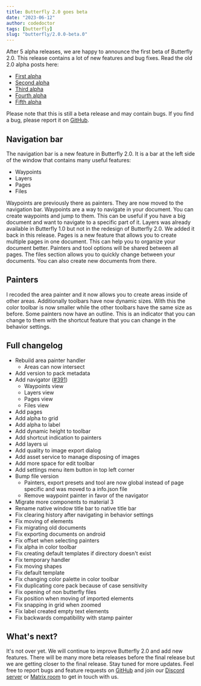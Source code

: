 ```yaml
---
title: Butterfly 2.0 goes beta
date: "2023-06-12"
author: codedoctor
tags: [butterfly]
slug: "butterfly/2.0.0-beta.0"
---
```


After 5 alpha releases, we are happy to announce the first beta of Butterfly 2.0. This release contains a lot of new features and bug fixes. Read the old 2.0 alpha posts here:

- [First alpha](/butterfly/2.0.0-alpha.0)
- [Second alpha](/butterfly/2.0.0-alpha.1)
- [Third alpha](/butterfly/2.0.0-alpha.2)
- [Fourth alpha](/butterfly/2.0.0-alpha.3)
- [Fifth alpha](/butterfly/2.0.0-alpha.4)

Please note that this is still a beta release and may contain bugs. If you find a bug, please report it on [GitHub](https://linwood.dev/butterfly/report).

## Navigation bar

The navigation bar is a new feature in Butterfly 2.0. It is a bar at the left side of the window that contains many useful features:

* Waypoints
* Layers
* Pages
* Files

Waypoints are previously there as painters. They are now moved to the navigation bar. Waypoints are a way to navigate in your document. You can create waypoints and jump to them. This can be useful if you have a big document and want to navigate to a specific part of it.
Layers was already available in Butterfly 1.0 but not in the redesign of Butterfly 2.0. We added it back in this release.
Pages is a new feature that allows you to create multiple pages in one document. This can help you to organize your document better. Painters and tool options will be shared between all pages.
The files section allows you to quickly change between your documents. You can also create new documents from there.

## Painters

I recoded the area painter and it now allows you to create areas inside of other areas.
Additionally toolbars have now dynamic sizes. With this the color toolbar is now smaller while the other toolbars have the same size as before.
Some painters now have an outline. This is an indicator that you can change to them with the shortcut feature that you can change in the behavior settings.

## Full changelog

* Rebuild area painter handler
  * Areas can now intersect
* Add version to pack metadata
* Add navigator ([#391](https://github.com/LinwoodDev/Butterfly/issues/391))
  * Waypoints view
  * Layers view
  * Pages view
  * Files view
* Add pages
* Add alpha to grid
* Add alpha to label
* Add dynamic height to toolbar
* Add shortcut indication to painters
* Add layers ui
* Add quality to image export dialog
* Add asset service to manage disposing of images
* Add more space for edit toolbar
* Add settings menu item button in top left corner
* Bump file version
  * Painters, export presets and tool are now global instead of page specific and was moved to a info.json file
  * Remove waypoint painter in favor of the navigator
* Migrate more components to material 3
* Rename native window title bar to native title bar
* Fix clearing history after navigating in behavior settings
* Fix moving of elements
* Fix migrating old documents
* Fix exporting documents on android
* Fix offset when selecting painters
* Fix alpha in color toolbar
* Fix creating default templates if directory doesn't exist
* Fix temporary handler
* Fix moving shapes
* Fix default template
* Fix changing color palette in color toolbar
* Fix duplicating core pack because of case sensitivity
* Fix opening of non butterfly files
* Fix position when moving of imported elements
* Fix snapping in grid when zoomed
* Fix label created empty text elements
* Fix backwards compatibility with stamp painter

## What's next?

It's not over yet. We will continue to improve Butterfly 2.0 and add new features. There will be many more beta releases before the final release but we are getting closer to the final release. Stay tuned for more updates.
Feel free to report bugs and feature requests on [GitHub](https://linwood.dev/butterfly/report) and join our [Discord server](https://linwood.dev/discord) or [Matrix room](https://linwood.dev/matrix) to get in touch with us.
